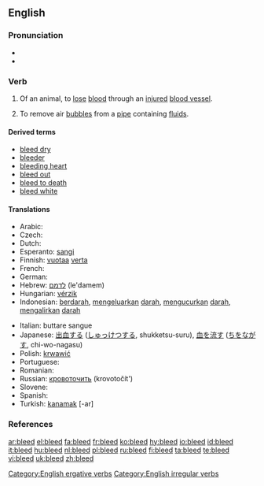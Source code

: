 ==English==

{{rfe|see references}}

===Pronunciation===
* {{IPA|/'bliːd/}}
* {{rhymes|iːd}}

===Verb===
{{en-verb|bleeds|bleeding|bled}}

# {{intransitive}} Of an animal, to [[lose]] [[blood]] through an [[injured]] [[blood vessel]].
# To remove air [[bubble]]s from a [[pipe]] containing [[fluid]]s.

====Derived terms====
* [[bleed dry]]
* [[bleeder]]
* [[bleeding heart]]
* [[bleed out]]
* [[bleed to death]]
* [[bleed white]]

====Translations====
{{trans-top|lose blood through an injured blood vessel}}
* Arabic: {{Arab|[[ينزف]]}}
* Czech: {{t-|cs|krvácet}}
* Dutch: {{t+|nl|bloeden}}
* Esperanto: [[sangi]]
* Finnish: [[vuotaa]] [[veri|verta]]
* French: {{t+|fr|saigner}}
* German: {{t+|de|bluten}}
* Hebrew: [[לדמם]] (le'damem)
* Hungarian: [[vérzik]]
* Indonesian: [[darah|berdarah]], [[keluar|mengeluarkan]] [[darah]], [[kucur|mengucurkan]] [[darah]], [[alir|mengalirkan]] [[darah]]
{{trans-mid}}
* Italian: buttare sangue
* Japanese: [[出血]]する ([[しゅっけつ]]する, shukketsu-suru), [[血]]を[[流す]] ([[ち]]を[[ながす]], chi-wo-nagasu)
* Polish: [[krwawić]]
* Portuguese: {{t+|pt|sangrar}}
* Romanian: {{t-|ro|sângera}}
* Russian: [[кровоточить]] (krovotočít')
* Slovene: {{t+|sl|krvaveti}}
* Spanish: {{t-|es|sangrar}}
* Turkish: [[kanamak]] [-ar]
{{trans-bottom}}

{{trans-top|remove air bubbles from a pipe}}
{{trans-mid}}
{{trans-bottom}}

===References===
{{R:Century 1911}}
{{R:Webster 1913}}

[[Category:English ergative verbs]]
[[Category:English irregular verbs]]

[[ar:bleed]]
[[el:bleed]]
[[fa:bleed]]
[[fr:bleed]]
[[ko:bleed]]
[[hy:bleed]]
[[io:bleed]]
[[id:bleed]]
[[it:bleed]]
[[hu:bleed]]
[[nl:bleed]]
[[pl:bleed]]
[[ru:bleed]]
[[fi:bleed]]
[[ta:bleed]]
[[te:bleed]]
[[vi:bleed]]
[[uk:bleed]]
[[zh:bleed]]